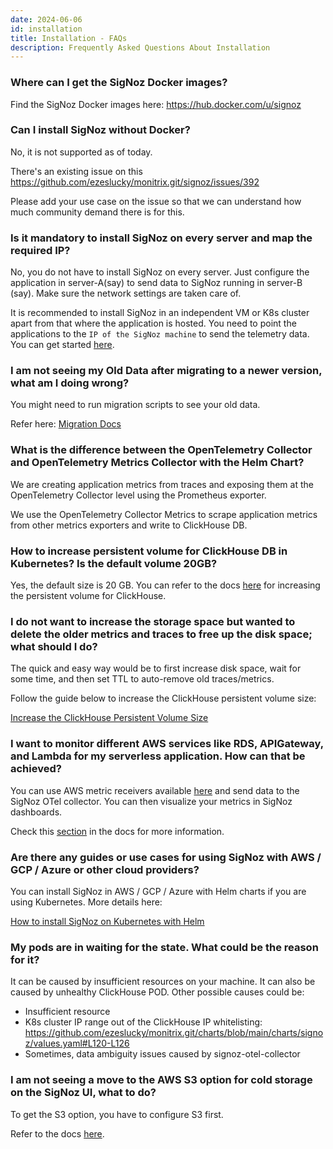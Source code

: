```yaml
---
date: 2024-06-06
id: installation
title: Installation - FAQs
description: Frequently Asked Questions About Installation
---
```


### Where can I get the SigNoz Docker images?

Find the SigNoz Docker images here: <a href="https://hub.docker.com/u/signoz" rel="noopener noreferrer nofollow" target="_blank">https://hub.docker.com/u/signoz</a>


### Can I install SigNoz without Docker?

No, it is not supported as of today.

There's an existing issue on this <a href="https://github.com/ezeslucky/monitrix.git/signoz/issues/392" rel="noopener noreferrer nofollow" target="_blank">https://github.com/ezeslucky/monitrix.git/signoz/issues/392</a>

Please add your use case on the issue so that we can understand how much community demand there is for this.


### Is it mandatory to install SigNoz on every server and map the required IP?

No, you do not have to install SigNoz on every server. Just configure the application in server-A(say) to send data to SigNoz running in server-B (say). Make sure the network settings are taken care of.

It is recommended to install SigNoz in an independent VM or K8s cluster apart from that where the application is hosted. You need to point the applications to the `IP of the SigNoz machine` to send the telemetry data. You can get started [here](https://signoz.io/docs/install/).


### I am not seeing my Old Data after migrating to a newer version, what am I doing wrong?

You might need to run migration scripts to see your old data.

Refer here: [Migration Docs](https://signoz.io/docs/operate/migration/)


### What is the difference between the OpenTelemetry Collector and OpenTelemetry Metrics Collector with the Helm Chart?

We are creating application metrics from traces and exposing them at the OpenTelemetry Collector level using the Prometheus exporter.

We use the OpenTelemetry Collector Metrics to scrape application metrics from other metrics exporters and write to ClickHouse DB.


### How to increase persistent volume for ClickHouse DB in Kubernetes? Is the default volume 20GB?

Yes, the default size is 20 GB. You can refer to the docs [here](https://signoz.io/docs/operate/clickhouse/increase-clickhouse-pv/) for increasing the persistent volume for ClickHouse.


### I do not want to increase the storage space but wanted to delete the older metrics and traces to free up the disk space; what should I do?

The quick and easy way would be to first increase disk space, wait for some time, and then set TTL to auto-remove old traces/metrics.

Follow the guide below to increase the ClickHouse persistent volume size:

[Increase the ClickHouse Persistent Volume Size](https://signoz.io/docs/operate/clickhouse/increase-clickhouse-pv/#increase-persisent-volume)


### I want to monitor different AWS services like RDS, APIGateway, and Lambda for my serverless application. How can that be achieved?

You can use AWS metric receivers available <a href="https://github.com/open-telemetry/opentelemetry-collector-contrib/tree/main/receiver" rel="noopener noreferrer nofollow" target="_blank">here</a> and send data to the SigNoz OTel collector. You can then visualize your metrics in SigNoz dashboards.

Check this [section](https://signoz.io/docs/userguide/send-metrics/#enable-a-specific-metric-receiver) in the docs for more information.


### Are there any guides or use cases for using SigNoz with AWS / GCP / Azure or other cloud providers?

You can install SigNoz in AWS / GCP / Azure with Helm charts if you are using Kubernetes. More details here:

[How to install SigNoz on Kubernetes with Helm](https://signoz.io/docs/install/kubernetes)


### My pods are in waiting for the state. What could be the reason for it?

It can be caused by insufficient resources on your machine. It can also be caused by unhealthy ClickHouse POD. Other possible causes could be:
- Insufficient resource
- K8s cluster IP range out of the ClickHouse IP whitelisting:
<a href="https://github.com/ezeslucky/monitrix.git/charts/blob/main/charts/signoz/values.yaml#L120-L126" rel="noopener noreferrer nofollow" target="_blank">https://github.com/ezeslucky/monitrix.git/charts/blob/main/charts/signoz/values.yaml#L120-L126</a>
- Sometimes, data ambiguity issues caused by signoz-otel-collector


### I am not seeing a move to the AWS S3 option for cold storage on the SigNoz UI, what to do?

To get the S3 option, you have to configure S3 first.

Refer to the docs [here](https://signoz.io/docs/userguide/retention-period/#configuring-cold-storage---amazon-s3).

